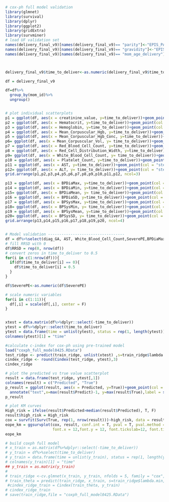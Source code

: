 ```r
# cox-ph full model validation
library(glmnet)
library(survival)
library(dplyr)
library(ggplot2)
library(gridExtra)
library(survminer)
# load UF validation set 
names(delivery_final_v9)[names(delivery_final_v9)== "parity"]<-"EPIS_PARA_COUNT"
names(delivery_final_v9)[names(delivery_final_v9)== "gravidity"]<-"EPIS_GRAVIDA_COUNT"
names(delivery_final_v9)[names(delivery_final_v9)== "mom_age_delivery"]<-"age"



delivery_final_v9$time_to_deliver<-as.numeric(delivery_final_v9$time_to_deliver)

df = delivery_final_v9

df=df%>%
  group_by(mom_id)%>%
  ungroup()


# plot individual scatterplots
p1 = ggplot(df, aes(x = creatinine_value, y=time_to_deliver))+geom_point(col = "steelblue", size = 0.5)
p2 = ggplot(df, aes(x = Hematocrit, y=time_to_deliver))+geom_point(col = "steelblue", size = 0.5)
p3 = ggplot(df, aes(x = Hemoglobin, y=time_to_deliver))+geom_point(col = "steelblue", size = 0.5)
p4 = ggplot(df, aes(x = Mean_Corpuscular_Hgb, y=time_to_deliver))+geom_point(col = "steelblue", size = 0.5)
p5 = ggplot(df, aes(x = Mean_Corpuscular_Hgb_Conc, y=time_to_deliver))+geom_point(col = "steelblue", size = 0.5)
p6= ggplot(df, aes(x = Mean_Corpuscular_Vol, y= time_to_deliver))+geom_point(col = "steelblue", size = 0.5)
p7 = ggplot(df, aes(x = Red_Blood_Cell_Count, y=time_to_deliver))+geom_point(col = "steelblue", size = 0.5)
p8 = ggplot(df, aes(x = Red_Cell_Distribution_Width, y=time_to_deliver))+geom_point(col = "steelblue", size = 0.5)
p9= ggplot(df, aes(x = White_Blood_Cell_Count, y= time_to_deliver))+geom_point(col = "steelblue", size = 0.5)
p10 = ggplot(df, aes(x = Platelet_Count, y=time_to_deliver))+geom_point(col = "steelblue", size = 0.5)
p11 = ggplot(df, aes(x = AST, y=time_to_deliver))+geom_point(col = "steelblue", size = 0.5)
p12= ggplot(df, aes(x = ALT, y= time_to_deliver))+geom_point(col = "steelblue", size = 0.5)
grid.arrange(p1,p2,p3,p4,p5,p6,p7,p8,p9,p10,p11,p12, ncol=3)

p13 = ggplot(df, aes(x = BPDiaMax, y=time_to_deliver))+geom_point(col = "steelblue", size = 0.5)
p14 = ggplot(df, aes(x = BPDiaMin, y=time_to_deliver))+geom_point(col = "steelblue", size = 0.5)
p15= ggplot(df, aes(x = BPDiaMean, y= time_to_deliver))+geom_point(col = "steelblue", size = 0.5)
p16 = ggplot(df, aes(x = BPDiaSD, y=time_to_deliver))+geom_point(col = "steelblue", size = 0.5)
p17 = ggplot(df, aes(x = BPSysMax, y=time_to_deliver))+geom_point(col = "steelblue", size = 0.5)
p18= ggplot(df, aes(x = BPSysMin, y= time_to_deliver))+geom_point(col = "steelblue", size = 0.5)
p19 = ggplot(df, aes(x = BPSysMean, y=time_to_deliver))+geom_point(col = "steelblue", size = 0.5)
p20= ggplot(df, aes(x = BPSysSD, y= time_to_deliver))+geom_point(col = "steelblue", size = 0.5)
grid.arrange(p13,p14,p15,p16,p17,p18,p19,p20, ncol=4)


# Model validation ----------------------------------
df = df%>%select(diag_GA, AST, White_Blood_Cell_Count,SeverePE,BPDiaMax,BPSysMin,EPIS_PARA_COUNT,creatinine_value,BPDiaMin,BPDiaSD,BPSysMean, time_to_deliver)
# fill RRSD with 0
df$RRSD = rep(0, nrow(df))
# convert zeros in time_to_deliver to 0.5
for(i in c(1:nrow(df))){
  if(df$time_to_deliver[i] == 0){
    df$time_to_deliver[i] = 0.5
  }
}

df$SeverePE<-as.numeric(df$SeverePE)

# scale numeric variables
for(i in c(1:11)){
  df[,i] = scale(df[,i], center = F)
}


xtest = data.matrix(df%>%dplyr::select(-time_to_deliver))
ytest = df%>%dplyr::select(time_to_deliver)
ytest = data.frame(time = unlist(ytest), status = rep(1, length(ytest)))
colnames(ytest)[1] = "time"

#calculate c-index for cox-ph using pre-trained model
load("coxph_full_model0425.RData")
test_ridge <- predict(train_ridge, unlist(xtest) ,s=train_ridge$lambda.min,type='link')
cindex_ridge <- round(Cindex(test_ridge, ytest),3)
cindex_ridge

# plot the predicted vs true value scatterplot
result = data.frame(test_ridge, ytest[,1])
colnames(result) = c("Predicted", "True")
p_result = ggplot(result, aes(x = Predicted, y=True))+geom_point(col = "steelblue", size=0.5)+
  annotate("text",x=max(result$Predict)-1, y=max(result$True),label = sprintf("c-index:%f", cindex_ridge))
p_result

# plot KM curves
High_risk = ifelse(result$Predicted>median(result$Predicted), T, F)
result$high_risk = High_risk
cox = survfit(Surv(True, rep(1, nrow(result)))~high_risk, data = result)
eope_km = ggsurvplot(cox, result, conf.int = T, pval = T, pval.method = T, pval.size = 4, pval.coord = c(70, 0.7), pval.method.coord = c(70, 0.8),
                     font.x = 12,font.y = 12, font.tickslab=12, font.title = 9, font.legend = 12,xlab = NULL)
eope_km

# build coxph full model
# x_train = as.matrix(df%>%dplyr::select(-time_to_deliver))
# y_train = df%>%select(time_to_deliver)
# y_train = data.frame(time = unlist(y_train), status = rep(1, length(y_train)))
# colnames(y_train)[1] = "time"
## y_train = as.matrix(y_train)
# 
# train_ridge <-cv.glmnet(x_train, y_train, nfolds = 5, family = "cox", alpha = 0)
# train_theta = predict(train_ridge, x_train, s=train_ridge$lambda.min,type='link')
 #cindex_ridge_train = Cindex(train_theta, y_train)
# cindex_ridge_train
# save(train_ridge,file = "coxph_full_model0425.RData")
```